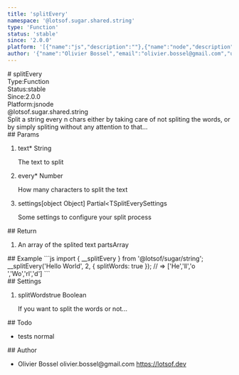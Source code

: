 ```yaml
---
title: 'splitEvery'
namespace: '@lotsof.sugar.shared.string'
type: 'Function'
status: 'stable'
since: '2.0.0'
platform: '[{"name":"js","description":""},{"name":"node","description":""}]'
author: '{"name":"Olivier Bossel","email":"olivier.bossel@gmail.com","url":"https://lotsof.dev"}'
---
```

<div class="docmap-mdx">
# splitEvery
<div class="_metas">
<div class="_type"><span class="_type-label">Type:</span><span class="_type-value">Function</span></div>
<div class="_status"><span class="_status-label">Status:</span><span class="_status-value -stable">stable</span></div>
<div class="_since"><span class="_since-label">Since:</span><span class="_since-value">2.0.0</span></div>
<div class="_platform"><span class="_platform-label">Platform:</span><span class="_platform-value -js">js</span><span class="_platform-value -node">node</span></div>
</div>
<div class="_namespace">@lotsof.sugar.shared.string</div>
<div class="_description">
Split a string every n chars either by taking care of not spliting the words, or by simply spliting without any attention to that...
</div>
<div class="_params">
## Params
<ol class="_list">
<li class="_item">
<span class="_name">text<span class="_required">*</span></span><span class="_default"></span> <span class="_type">String</span>
<p class="_description">The text to split</p>
</li>
<li class="_item">
<span class="_name">every<span class="_required">*</span></span><span class="_default"></span> <span class="_type">Number</span>
<p class="_description">How many characters to split the text</p>
</li>
<li class="_item">
<span class="_name">settings</span><span class="_default">&lsqb;object Object&rsqb;</span> <span class="_type">Partial&lt;TSplitEverySettings</span>
<p class="_description">Some settings to configure your split process</p>
</li>
</ol>
</div>
<div class="_return">
## Return
<ol class="_list">
<li class="_item">
<span class="_description">An array of the splited text parts</span><span class="_default"></span><span class="_type">Array</span>
</li>
</ol>
</div>
<div class="_examples">
## Example
```js
import { __splitEvery } from '@lotsof/sugar/string';
__splitEvery('Hello World', 2, {
   splitWords: true
}); // => ['He','ll','o ','Wo','rl','d']
```
</div>
<div class="_settings">
## Settings
<ol class="_list">
<li class="_item">
<span class="_name">splitWords</span><span class="_default">true</span> <span class="_type">Boolean</span>
<p class="_description">If you want to split the words or not...</p>
</li>
</ol>
</div>
<div class="_todo">
## Todo
<ul class="_list">
<li class="_item">
<span class="_description">tests</span>
<span class="_priority -normal">normal</span>
</li>
</ul>
</div>
<div class="_author">
## Author
<ul class="_list">
<li class="_item">
<span class="_name">Olivier Bossel</span>
<span class="_email">olivier.bossel@gmail.com</span>
<a href="https://lotsof.dev" target="_blank" class="_url">https://lotsof.dev</a>
</li>
</ul>
</div>
</div>